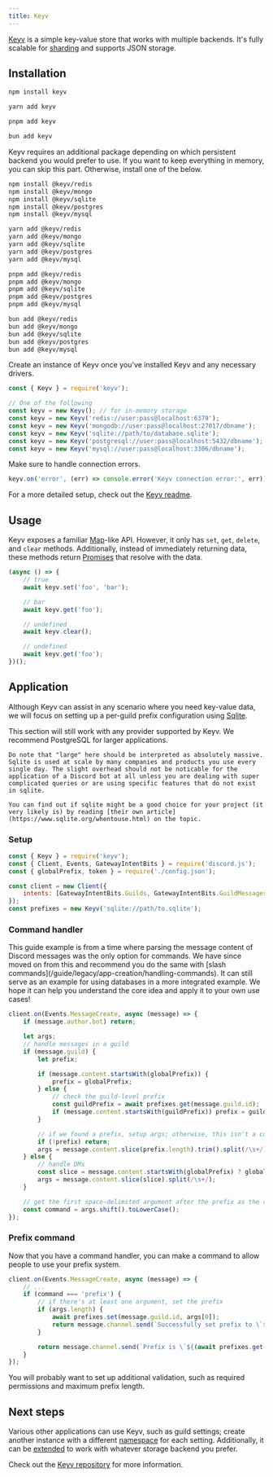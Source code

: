 ```yaml
---
title: Keyv
---
```


[Keyv](https://www.npmjs.com/package/keyv) is a simple key-value store that works with multiple backends. It's fully scalable for [sharding](/guide/legacy/sharding/) and supports JSON storage.

## Installation

```sh tab="npm"
npm install keyv
```

```sh tab="yarn"
yarn add keyv
```

```sh tab="pnpm"
pnpm add keyv
```

```sh tab="bun"
bun add keyv
```

Keyv requires an additional package depending on which persistent backend you would prefer to use. If you want to keep everything in memory, you can skip this part. Otherwise, install one of the below.

```sh tab="npm"
npm install @keyv/redis
npm install @keyv/mongo
npm install @keyv/sqlite
npm install @keyv/postgres
npm install @keyv/mysql
```

```sh tab="yarn"
yarn add @keyv/redis
yarn add @keyv/mongo
yarn add @keyv/sqlite
yarn add @keyv/postgres
yarn add @keyv/mysql
```

```sh tab="pnpm"
pnpm add @keyv/redis
pnpm add @keyv/mongo
pnpm add @keyv/sqlite
pnpm add @keyv/postgres
pnpm add @keyv/mysql
```

```sh tab="bun"
bun add @keyv/redis
bun add @keyv/mongo
bun add @keyv/sqlite
bun add @keyv/postgres
bun add @keyv/mysql
```

Create an instance of Keyv once you've installed Keyv and any necessary drivers.

```js
const { Keyv } = require('keyv');

// One of the following
const keyv = new Keyv(); // for in-memory storage
const keyv = new Keyv('redis://user:pass@localhost:6379');
const keyv = new Keyv('mongodb://user:pass@localhost:27017/dbname');
const keyv = new Keyv('sqlite://path/to/database.sqlite');
const keyv = new Keyv('postgresql://user:pass@localhost:5432/dbname');
const keyv = new Keyv('mysql://user:pass@localhost:3306/dbname');
```

Make sure to handle connection errors.

```js
keyv.on('error', (err) => console.error('Keyv connection error:', err));
```

For a more detailed setup, check out the [Keyv readme](https://github.com/jaredwray/keyv/tree/main/packages/keyv).

## Usage

Keyv exposes a familiar [Map](https://developer.mozilla.org/en-US/docs/Web/JavaScript/Reference/Global_Objects/Map)-like API. However, it only has `set`, `get`, `delete`, and `clear` methods. Additionally, instead of immediately returning data, these methods return [Promises](/guide/legacy/additional-info/async-await) that resolve with the data.

```js
(async () => {
	// true
	await keyv.set('foo', 'bar');

	// bar
	await keyv.get('foo');

	// undefined
	await keyv.clear();

	// undefined
	await keyv.get('foo');
})();
```

## Application

Although Keyv can assist in any scenario where you need key-value data, we will focus on setting up a per-guild prefix configuration using [Sqlite](https://www.sqlite.org/).

<Callout>
	This section will still work with any provider supported by Keyv. We recommend PostgreSQL for larger applications.

    Do note that "large" here should be interpreted as absolutely massive. Sqlite is used at scale by many companies and products you use every single day. The slight overhead should not be noticable for the application of a Discord bot at all unless you are dealing with super complicated queries or are using specific features that do not exist in sqlite.

    You can find out if sqlite might be a good choice for your project (it very likely is) by reading [their own article](https://www.sqlite.org/whentouse.html) on the topic.

</Callout>

### Setup

```js
const { Keyv } = require('keyv');
const { Client, Events, GatewayIntentBits } = require('discord.js');
const { globalPrefix, token } = require('./config.json');

const client = new Client({
	intents: [GatewayIntentBits.Guilds, GatewayIntentBits.GuildMessages, GatewayIntentBits.MessageContent],
});
const prefixes = new Keyv('sqlite://path/to.sqlite');
```

### Command handler

<Callout type="warn">
	This guide example is from a time where parsing the message content of Discord messages was the only option for
	commands. We have since moved on from this and recommend you do the same with [slash
	commands](/guide/legacy/app-creation/handling-commands). It can still serve as an example for using databases in a
	more integrated example. We hope it can help you understand the core idea and apply it to your own use cases!
</Callout>

```js
client.on(Events.MessageCreate, async (message) => {
	if (message.author.bot) return;

	let args;
	// handle messages in a guild
	if (message.guild) {
		let prefix;

		if (message.content.startsWith(globalPrefix)) {
			prefix = globalPrefix;
		} else {
			// check the guild-level prefix
			const guildPrefix = await prefixes.get(message.guild.id);
			if (message.content.startsWith(guildPrefix)) prefix = guildPrefix;
		}

		// if we found a prefix, setup args; otherwise, this isn't a command
		if (!prefix) return;
		args = message.content.slice(prefix.length).trim().split(/\s+/);
	} else {
		// handle DMs
		const slice = message.content.startsWith(globalPrefix) ? globalPrefix.length : 0;
		args = message.content.slice(slice).split(/\s+/);
	}

	// get the first space-delimited argument after the prefix as the command
	const command = args.shift().toLowerCase();
});
```

### Prefix command

Now that you have a command handler, you can make a command to allow people to use your prefix system.

```js {3-11}
client.on(Events.MessageCreate, async (message) => {
	// ...
	if (command === 'prefix') {
		// if there's at least one argument, set the prefix
		if (args.length) {
			await prefixes.set(message.guild.id, args[0]);
			return message.channel.send(`Successfully set prefix to \`${args[0]}\``);
		}

		return message.channel.send(`Prefix is \`${(await prefixes.get(message.guild.id)) || globalPrefix}\``);
	}
});
```

<Callout>
	You will probably want to set up additional validation, such as required permissions and maximum prefix length.
</Callout>

## Next steps

Various other applications can use Keyv, such as guild settings; create another instance with a different [namespace](https://github.com/jaredwray/keyv/tree/main/packages/keyv#namespaces) for each setting. Additionally, it can be [extended](https://github.com/jaredwray/keyv/tree/main/packages/keyv#third-party-storage-adapters) to work with whatever storage backend you prefer.

Check out the [Keyv repository](https://github.com/jaredwray/keyv/tree/main/packages/keyv) for more information.
